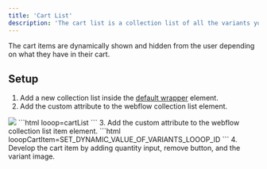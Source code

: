 ```yaml
---
title: 'Cart List'
description: 'The cart list is a collection list of all the variants you have in the Variants CMS collection.'
---
```


The cart items are dynamically shown and hidden from the user depending on what they have in their cart.

## Setup

1. Add a new collection list inside the [default wrapper](/webflow/cart/default/wrapper) element.
2. Add the custom attribute to the webflow collection list element.
<Frame>
<img src="/images/cart-list.webp" />
</Frame>
```html
looop=cartList
```
3. Add the custom attribute to the webflow collection list item element.
```html
looopCartItem=SET_DYNAMIC_VALUE_OF_VARIANTS_LOOOP_ID
```
4. Develop the cart item by adding quantity input, remove button, and the variant image.
